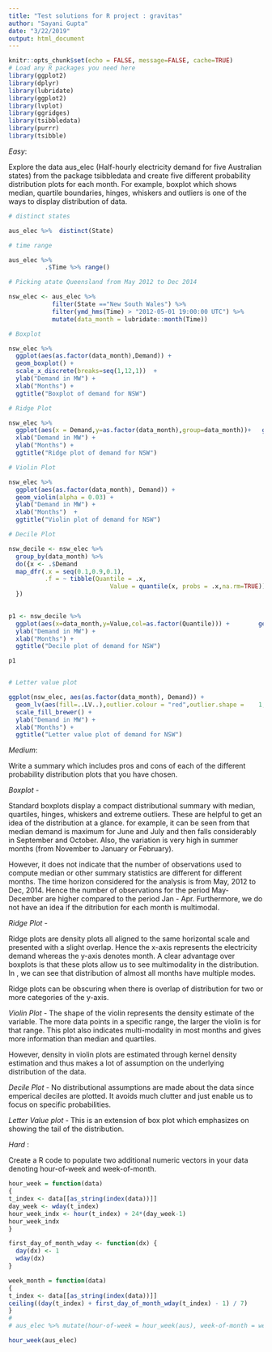 ```yaml
---
title: "Test solutions for R project : gravitas"
author: "Sayani Gupta"
date: "3/22/2019"
output: html_document
---
```



```r
knitr::opts_chunk$set(echo = FALSE, message=FALSE, cache=TRUE)
# Load any R packages you need here
library(ggplot2)
library(dplyr)
library(lubridate)
library(ggplot2)
library(lvplot)
library(ggridges)
library(tsibbledata)
library(purrr)
library(tsibble)
```



_*Easy*_:

Explore the data aus_elec (Half-hourly electricity demand for five Australian states) from the package tsibbledata and create five different probability distribution plots for each month. For example, boxplot which shows median, quartile boundaries, hinges, whiskers and outliers is one of the ways to display distribution of data. 


```r

# distinct states

aus_elec %>%  distinct(State)

# time range

aus_elec %>%
          .$Time %>% range()

# Picking atate Queensland from May 2012 to Dec 2014

nsw_elec <- aus_elec %>%
            filter(State =="New South Wales") %>%
            filter(ymd_hms(Time) > "2012-05-01 19:00:00 UTC") %>%  
            mutate(data_month = lubridate::month(Time))

# Boxplot

nsw_elec %>% 
  ggplot(aes(as.factor(data_month),Demand)) +
  geom_boxplot() + 
  scale_x_discrete(breaks=seq(1,12,1))  +
  ylab("Demand in MW") +
  xlab("Months") + 
  ggtitle("Boxplot of demand for NSW")

# Ridge Plot

nsw_elec %>% 
  ggplot(aes(x = Demand,y=as.factor(data_month),group=data_month))+   geom_density_ridges2() +
  xlab("Demand in MW") +
  ylab("Months") + 
  ggtitle("Ridge plot of demand for NSW")

# Violin Plot 

nsw_elec %>% 
  ggplot(aes(as.factor(data_month), Demand)) +
  geom_violin(alpha = 0.03) +
  ylab("Demand in MW") +
  xlab("Months")  +
  ggtitle("Violin plot of demand for NSW")

# Decile Plot

nsw_decile <- nsw_elec %>% 
  group_by(data_month) %>%
  do({x <- .$Demand
  map_dfr(.x = seq(0.1,0.9,0.1),
          .f = ~ tibble(Quantile = .x,
                            Value = quantile(x, probs = .x,na.rm=TRUE)))
  })
  

p1 <- nsw_decile %>% 
  ggplot(aes(x=data_month,y=Value,col=as.factor(Quantile))) +        geom_line() +
  ylab("Demand in MW") +
  xlab("Months") +
  ggtitle("Decile plot of demand for NSW") 

p1


# Letter value plot

ggplot(nsw_elec, aes(as.factor(data_month), Demand)) + 
  geom_lv(aes(fill=..LV..),outlier.colour = "red",outlier.shape =    1, k=9) + 
  scale_fill_brewer() + 
  ylab("Demand in MW") +
  xlab("Months") +
  ggtitle("Letter value plot of demand for NSW") 
```


_*Medium*_:

Write a summary which includes pros and cons of each of the different probability distribution plots that you have chosen.

*Boxplot* - 

Standard boxplots display a compact distributional summary with median, quartiles, hinges, whiskers and extreme outliers. These are helpful to get an idea of the distribution at a glance. for example, it can be seen from \autoref{} that median demand is maximum for June and July and then falls considerably in September and October. Also, the variation is very high in summer months (from November to January or February). 

However, it does not indicate that the number of observations used to compute median or other summary statistics are different for different months. The time horizon considered for the analysis is from May, 2012 to Dec, 2014. Hence the number of observations for the period May-December are higher compared to the period Jan - Apr. Furthermore, we do not have an idea if the ditribution for each month is multimodal.


*Ridge Plot* - 

Ridge plots are density plots all aligned to the same horizontal scale and presented with a slight overlap. Hence the x-axis represents the electricity demand whereas the y-axis denotes month. A clear advantage over boxplots is that these plots allow us to see multimodality in the distribution. In \autoref{}, we can see that distribution of almost all months have multiple modes.

Ridge plots can be obscuring when there is overlap of distribution for two or more categories of the y-axis.

*Violin Plot* - The shape of the violin represents the density estimate of the variable. The more data points in a specific range, the larger the violin is for that range. This plot also indicates multi-modality in most months and gives more information than median and quartiles.

However, density in violin plots are estimated through kernel density estimation and thus makes a lot of assumption on the underlying distribution of the data.

*Decile Plot* - No distributional assumptions are made about the data since emperical deciles are plotted. It avoids much clutter and just enable us to focus on specific probabilities.

*Letter Value plot* - This is an extension of box plot which emphasizes on showing the tail of the distribution.


*Hard* :

Create a R code to populate two additional numeric vectors in your data denoting hour-of-week and week-of-month. 
  
```r
hour_week = function(data)
{
t_index <- data[[as_string(index(data))]]
day_week <- wday(t_index)
hour_week_indx <- hour(t_index) + 24*(day_week-1)
hour_week_indx
}

first_day_of_month_wday <- function(dx) {
  day(dx) <- 1
  wday(dx)
}

week_month = function(data)
{
t_index <- data[[as_string(index(data))]]
ceiling((day(t_index) + first_day_of_month_wday(t_index) - 1) / 7)
}
# 
# aus_elec %>% mutate(hour-of-week = hour_week(aus), week-of-month = week_month())  

hour_week(aus_elec)
```

